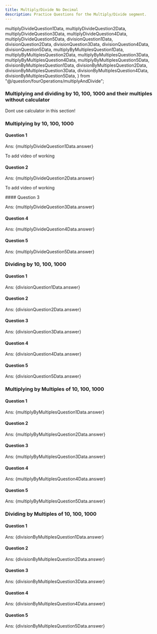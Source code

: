 ```yaml
---
title: Multiply/Divide No Decimal
description: Practice Questions for the Multiply/Divide segment.
---
```




  multiplyDivideQuestion1Data,
  multiplyDivideQuestion2Data,
  multiplyDivideQuestion3Data,
  multiplyDivideQuestion4Data,
  multiplyDivideQuestion5Data,
  divisionQuestion1Data,
  divisionQuestion2Data,
  divisionQuestion3Data,
  divisionQuestion4Data,
  divisionQuestion5Data,
  multiplyByMultiplesQuestion1Data,
  multiplyByMultiplesQuestion2Data,
  multiplyByMultiplesQuestion3Data,
  multiplyByMultiplesQuestion4Data,
  multiplyByMultiplesQuestion5Data,
  divisionByMultiplesQuestion1Data,
  divisionByMultiplesQuestion2Data,
  divisionByMultiplesQuestion3Data,
  divisionByMultiplesQuestion4Data,
  divisionByMultiplesQuestion5Data,
} from "@/question/fourOperations/multiplyAndDivide";


### Multiplying and dividing by 10, 100, 1000 and their multiples without calculator

<Callout type="warn" title="Note">
  Dont use calculator in this section!
</Callout>

### Multiplying by 10, 100, 1000

#### Question 1

<Accordions>
  <Accordion title="Question">
    <MultipleChoiceQuestion questionData={multiplyDivideQuestion1Data} />

</Accordion>

  <Accordion title="Answer Walkthrough">
  <p className="ml-11">Ans: {multiplyDivideQuestion1Data.answer}</p>

To add video of working

</Accordion>
</Accordions>

#### Question 2

<Accordions>
  <Accordion title="Question">
    <MultipleChoiceQuestion questionData={multiplyDivideQuestion2Data} />

</Accordion>

  <Accordion title="Answer Walkthrough">
  <p className="ml-11">Ans: {multiplyDivideQuestion2Data.answer}</p>

To add video of working

</Accordion>
</Accordions>
#### Question 3

<Accordions>
  <Accordion title="Question 3">
    <MultipleChoiceQuestion questionData={multiplyDivideQuestion3Data} />
  </Accordion>

  <Accordion title="Answer Walkthrough">
    <p className="ml-11">Ans: {multiplyDivideQuestion3Data.answer}</p>
  </Accordion>
</Accordions>

#### Question 4

<Accordions>
  <Accordion title="Question 4">
    <MultipleChoiceQuestion questionData={multiplyDivideQuestion4Data} />
  </Accordion>

  <Accordion title="Answer Walkthrough">
    <p className="ml-11">Ans: {multiplyDivideQuestion4Data.answer}</p>
  </Accordion>
</Accordions>

#### Question 5

<Accordions>
  <Accordion title="Question 5">
    <MultipleChoiceQuestion questionData={multiplyDivideQuestion5Data} />
  </Accordion>

  <Accordion title="Answer Walkthrough">
    <p className="ml-11">Ans: {multiplyDivideQuestion5Data.answer}</p>
  </Accordion>
</Accordions>

### Dividing by 10, 100, 1000

#### Question 1

<Accordions>
  <Accordion title="Question">
    <MultipleChoiceQuestion 
      questionData={divisionQuestion1Data}
      correctAnswer={divisionQuestion1Data.answer}
    />
  </Accordion>

  <Accordion title="Answer Walkthrough">
    <p className="ml-11">Ans: {divisionQuestion1Data.answer}</p>
  </Accordion>
</Accordions>

#### Question 2

<Accordions>
  <Accordion title="Question">
    <MultipleChoiceQuestion 
      questionData={divisionQuestion2Data}
      correctAnswer={divisionQuestion2Data.answer}
    />
  </Accordion>

  <Accordion title="Answer Walkthrough">
    <p className="ml-11">Ans: {divisionQuestion2Data.answer}</p>
  </Accordion>
</Accordions>

#### Question 3

<Accordions>
  <Accordion title="Question">
    <MultipleChoiceQuestion 
      questionData={divisionQuestion3Data}
      correctAnswer={divisionQuestion3Data.answer}
    />
  </Accordion>

  <Accordion title="Answer Walkthrough">
    <p className="ml-11">Ans: {divisionQuestion3Data.answer}</p>
  </Accordion>
</Accordions>

#### Question 4

<Accordions>
  <Accordion title="Question">
    <MultipleChoiceQuestion 
      questionData={divisionQuestion4Data}
      correctAnswer={divisionQuestion4Data.answer}
    />
  </Accordion>

  <Accordion title="Answer Walkthrough">
    <p className="ml-11">Ans: {divisionQuestion4Data.answer}</p>
  </Accordion>
</Accordions>

#### Question 5

<Accordions>
  <Accordion title="Question">
    <MultipleChoiceQuestion 
      questionData={divisionQuestion5Data}
      correctAnswer={divisionQuestion5Data.answer}
    />
  </Accordion>

  <Accordion title="Answer Walkthrough">
    <p className="ml-11">Ans: {divisionQuestion5Data.answer}</p>
  </Accordion>
</Accordions>

### Multiplying by Multiples of 10, 100, 1000

#### Question 1

<Accordions>
  <Accordion title="Question">
    <MultipleChoiceQuestion 
      questionData={multiplyByMultiplesQuestion1Data}
      correctAnswer={multiplyByMultiplesQuestion1Data.answer}
    />
  </Accordion>

  <Accordion title="Answer Walkthrough">
    <p className="ml-11">Ans: {multiplyByMultiplesQuestion1Data.answer}</p>
  </Accordion>
</Accordions>

#### Question 2

<Accordions>
  <Accordion title="Question">
    <MultipleChoiceQuestion 
      questionData={multiplyByMultiplesQuestion2Data}
      correctAnswer={multiplyByMultiplesQuestion2Data.answer}
    />
  </Accordion>

  <Accordion title="Answer Walkthrough">
    <p className="ml-11">Ans: {multiplyByMultiplesQuestion2Data.answer}</p>
  </Accordion>
</Accordions>

#### Question 3

<Accordions>
  <Accordion title="Question">
    <MultipleChoiceQuestion 
      questionData={multiplyByMultiplesQuestion3Data}
      correctAnswer={multiplyByMultiplesQuestion3Data.answer}
    />
  </Accordion>

  <Accordion title="Answer Walkthrough">
    <p className="ml-11">Ans: {multiplyByMultiplesQuestion3Data.answer}</p>
  </Accordion>
</Accordions>

#### Question 4

<Accordions>
  <Accordion title="Question">
    <MultipleChoiceQuestion 
      questionData={multiplyByMultiplesQuestion4Data}
      correctAnswer={multiplyByMultiplesQuestion4Data.answer}
    />
  </Accordion>

  <Accordion title="Answer Walkthrough">
    <p className="ml-11">Ans: {multiplyByMultiplesQuestion4Data.answer}</p>
  </Accordion>
</Accordions>

#### Question 5

<Accordions>
  <Accordion title="Question">
    <MultipleChoiceQuestion 
      questionData={multiplyByMultiplesQuestion5Data}
      correctAnswer={multiplyByMultiplesQuestion5Data.answer}
    />
  </Accordion>

  <Accordion title="Answer Walkthrough">
    <p className="ml-11">Ans: {multiplyByMultiplesQuestion5Data.answer}</p>
  </Accordion>
</Accordions>

### Dividing by Multiples of 10, 100, 1000

#### Question 1

<Accordions>
  <Accordion title="Question">
    <MultipleChoiceQuestion 
      questionData={divisionByMultiplesQuestion1Data}
      correctAnswer={divisionByMultiplesQuestion1Data.answer}
    />
  </Accordion>

  <Accordion title="Answer Walkthrough">
    <p className="ml-11">Ans: {divisionByMultiplesQuestion1Data.answer}</p>
  </Accordion>
</Accordions>

#### Question 2

<Accordions>
  <Accordion title="Question">
    <MultipleChoiceQuestion 
      questionData={divisionByMultiplesQuestion2Data}
      correctAnswer={divisionByMultiplesQuestion2Data.answer}
    />
  </Accordion>

  <Accordion title="Answer Walkthrough">
    <p className="ml-11">Ans: {divisionByMultiplesQuestion2Data.answer}</p>
  </Accordion>
</Accordions>

#### Question 3

<Accordions>
  <Accordion title="Question">
    <MultipleChoiceQuestion 
      questionData={divisionByMultiplesQuestion3Data}
      correctAnswer={divisionByMultiplesQuestion3Data.answer}
    />
  </Accordion>

  <Accordion title="Answer Walkthrough">
    <p className="ml-11">Ans: {divisionByMultiplesQuestion3Data.answer}</p>
  </Accordion>
</Accordions>

#### Question 4

<Accordions>
  <Accordion title="Question">
    <MultipleChoiceQuestion 
      questionData={divisionByMultiplesQuestion4Data}
      correctAnswer={divisionByMultiplesQuestion4Data.answer}
    />
  </Accordion>

  <Accordion title="Answer Walkthrough">
    <p className="ml-11">Ans: {divisionByMultiplesQuestion4Data.answer}</p>
  </Accordion>
</Accordions>

#### Question 5

<Accordions>
  <Accordion title="Question">
    <MultipleChoiceQuestion 
      questionData={divisionByMultiplesQuestion5Data}
      correctAnswer={divisionByMultiplesQuestion5Data.answer}
    />
  </Accordion>

  <Accordion title="Answer Walkthrough">
    <p className="ml-11">Ans: {divisionByMultiplesQuestion5Data.answer}</p>
  </Accordion>
</Accordions>
